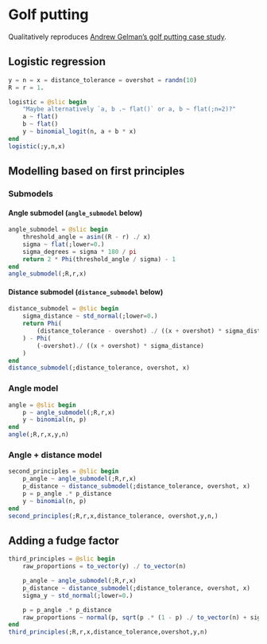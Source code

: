 # Golf putting 

Qualitatively reproduces [Andrew Gelman's golf putting case study](https://mc-stan.org/learn-stan/case-studies/golf.html).

## Logistic regression
```julia
y = n = x = distance_tolerance = overshot = randn(10)
R = r = 1.

logistic = @slic begin 
    "Maybe alternatively `a, b .~ flat()` or a, b ~ flat(;n=2)?"
    a ~ flat()
    b ~ flat() 
    y ~ binomial_logit(n, a + b * x)
end
logistic(;y,n,x)
```

## Modelling based on first principles

### Submodels

#### Angle submodel (`angle_submodel` below)
```julia
angle_submodel = @slic begin 
    threshold_angle = asin((R - r) ./ x)
    sigma ~ flat(;lower=0.)
    sigma_degrees = sigma * 180 / pi
    return 2 * Phi(threshold_angle / sigma) - 1
end
angle_submodel(;R,r,x)
```

#### Distance submodel (`distance_submodel` below)
```julia
distance_submodel = @slic begin 
    sigma_distance ~ std_normal(;lower=0.)
    return Phi(
        (distance_tolerance - overshot) ./ ((x + overshot) * sigma_distance)
    ) - Phi(
        (-overshot)./ ((x + overshot) * sigma_distance)
    )
end
distance_submodel(;distance_tolerance, overshot, x)
```
### Angle model
```julia
angle = @slic begin 
    p ~ angle_submodel(;R,r,x)
    y ~ binomial(n, p)
end
angle(;R,r,x,y,n)
```

### Angle + distance model

```julia
second_principles = @slic begin 
    p_angle ~ angle_submodel(;R,r,x)
    p_distance ~ distance_submodel(;distance_tolerance, overshot, x)
    p = p_angle .* p_distance
    y ~ binomial(n, p)
end
second_principles(;R,r,x,distance_tolerance, overshot,y,n,)
```

## Adding a fudge factor

```julia
third_principles = @slic begin 
    raw_proportions = to_vector(y) ./ to_vector(n)

    p_angle ~ angle_submodel(;R,r,x)
    p_distance ~ distance_submodel(;distance_tolerance, overshot, x)
    sigma_y ~ std_normal(;lower=0.)

    p = p_angle .* p_distance
    raw_proportions ~ normal(p, sqrt(p .* (1 - p) ./ to_vector(n) + sigma_y ^ 2))
end
third_principles(;R,r,x,distance_tolerance,overshot,y,n)
```